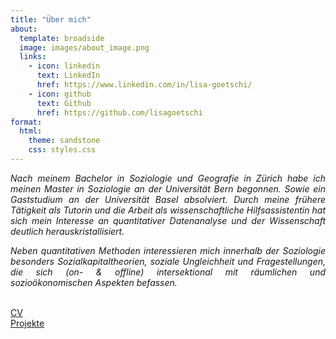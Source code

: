 ```yaml
---
title: "Über mich"
about:
  template: broadside
  image: images/about_image.png
  links:
    - icon: linkedin
      text: LinkedIn
      href: https://www.linkedin.com/in/lisa-goetschi/
    - icon: github
      text: Github
      href: https://github.com/lisagoetschi
format:
  html:
    theme: sandstone
    css: styles.css
---
```


::: {style="text-align: justify;"}
*Nach meinem Bachelor in Soziologie und Geografie in Zürich habe ich meinen Master in Soziologie an der Universität Bern begonnen. Sowie ein Gaststudium an der Universität Basel absolviert. Durch meine frühere Tätigkeit als Tutorin und die Arbeit als wissenschaftliche Hilfsassistentin hat sich mein Interesse an quantitativer Datenanalyse und der Wissenschaft deutlich herauskristallisiert.*

*Neben quantitativen Methoden interessieren mich innerhalb der Soziologie besonders Sozialkapitaltheorien, soziale Ungleichheit und Fragestellungen, die sich (on- & offline) intersektional mit räumlichen und sozioökonomischen Aspekten befassen.*
:::

```{=html}
<br>
<div class="container">
  <div class="block"> <a href="cv.qmd">CV</a></div>
  <div class="block"><a href="projects.qmd">Projekte</a></div>
</div>
```
